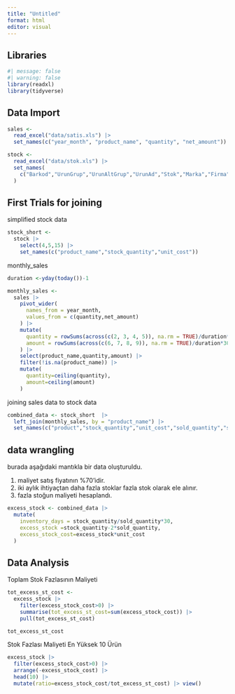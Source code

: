```yaml
---
title: "Untitled"
format: html
editor: visual
---
```


## Libraries

```r
#| message: false
#| warning: false
library(readxl)
library(tidyverse)

```

## Data Import

```r

sales <- 
  read_excel("data/satis.xls") |> 
  set_names(c("year_month", "product_name", "quantity", "net_amount"))

stock <- 
  read_excel("data/stok.xls") |> 
  set_names(
    c("Barkod","UrunGrup","UrunAltGrup","UrunAd","Stok","Marka","Firma","KDV","PSF","ToplamPSF","DF","ToplamDF","Maliyet_KDVsiz","TopMaliyet_KDVsiz","Maliyet_KDVli","TopMaliyet_KDVli")
  )

```

## First Trials for joining

simplified stock data

```r
stock_short <- 
  stock |> 
    select(4,5,15) |> 
    set_names(c("product_name","stock_quantity","unit_cost"))


```

monthly_sales

```r

duration <-yday(today())-1

monthly_sales <-
  sales |> 
    pivot_wider(
      names_from = year_month,
      values_from = c(quantity,net_amount)
    ) |> 
    mutate(
      quantity = rowSums(across(c(2, 3, 4, 5)), na.rm = TRUE)/duration*30,
      amount = rowSums(across(c(6, 7, 8, 9)), na.rm = TRUE)/duration*30
    ) |> 
    select(product_name,quantity,amount) |> 
    filter(!is.na(product_name)) |> 
    mutate(
      quantity=ceiling(quantity),
      amount=ceiling(amount)
    )
```

joining sales data to stock data

```r

combined_data <- stock_short  |> 
  left_join(monthly_sales, by = "product_name") |> 
  set_names(c("product","stock_quantity","unit_cost","sold_quantity","sold_amount"))

```

## data wrangling

burada aşağıdaki mantıkla bir data oluşturuldu.

1.  maliyet satış fiyatının %70'idir.
2.  iki aylık ihtiyaçtan daha fazla stoklar fazla stok olarak ele alınır.
3.  fazla stoğun maliyeti hesaplandı.

```r
excess_stock <- combined_data |> 
  mutate(
    inventory_days = stock_quantity/sold_quantity*30,
    excess_stock =stock_quantity-2*sold_quantity,
    excess_stock_cost=excess_stock*unit_cost
  )
```

## Data Analysis

Toplam Stok Fazlasının Maliyeti

```r
tot_excess_st_cost <- 
  excess_stock |> 
    filter(excess_stock_cost>0) |> 
    summarise(tot_excess_st_cost=sum(excess_stock_cost)) |> 
    pull(tot_excess_st_cost)

tot_excess_st_cost
```

Stok Fazlası Maliyeti En Yüksek 10 Ürün

```r
excess_stock |> 
  filter(excess_stock_cost>0) |> 
  arrange(-excess_stock_cost) |> 
  head(10) |> 
  mutate(ratio=excess_stock_cost/tot_excess_st_cost) |> view()
```
